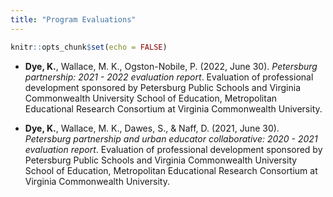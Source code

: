```yaml
---
title: "Program Evaluations"
---
```


```r
knitr::opts_chunk$set(echo = FALSE)
```

-   **Dye, K.**, Wallace, M. K., Ogston-Nobile, P. (2022, June 30). *Petersburg partnership: 2021 - 2022 evaluation report*. Evaluation of professional development sponsored by Petersburg Public Schools and Virginia Commonwealth University School of Education, Metropolitan Educational Research Consortium at Virginia Commonwealth University.

-   **Dye, K.**, Wallace, M. K., Dawes, S., & Naff, D. (2021, June 30). *Petersburg partnership and urban educator collaborative: 2020 - 2021 evaluation report*. Evaluation of professional development sponsored by Petersburg Public Schools and Virginia Commonwealth University School of Education, Metropolitan Educational Research Consortium at Virginia Commonwealth University.

# 
